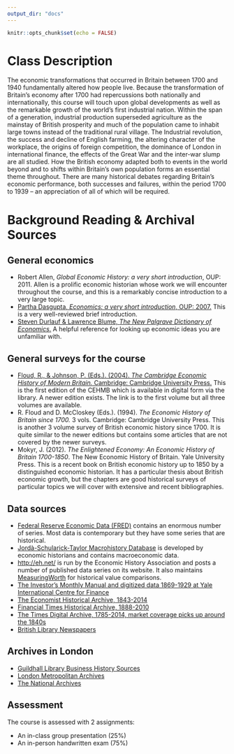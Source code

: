 ```yaml
---
output_dir: "docs"
---
```


```r
knitr::opts_chunk$set(echo = FALSE)
```

# Class Description {-}

The economic transformations that occurred in Britain between 1700 and 1940 fundamentally altered how people live. Because the transformation of Britain’s economy after 1700 had repercussions both nationally and internationally, this course will touch upon global developments as well as the remarkable growth of the world’s first industrial nation. Within the span of a generation, industrial production superseded agriculture as the mainstay of British prosperity and much of the population came to inhabit large towns instead of the traditional rural village. The Industrial revolution, the success and decline of English farming, the altering character of the workplace, the origins of foreign competition, the dominance of London in international finance, the effects of the Great War and the inter-war slump are all studied. How the British economy adapted both to events in the world beyond and to shifts within Britain’s own population forms an essential theme throughout. There are many historical debates regarding Britain’s economic performance, both successes and failures, within the period 1700 to 1939 – an appreciation of all of which will be required.

# Background Reading & Archival Sources {-}

## General economics

+ Robert Allen, *Global Economic History: a very short introduction*, OUP: 2011. Allen is a prolific economic historian whose work we will encounter throughout the course, and this is a remarkably concise introduction to a very large topic.
+ [Partha Dasgupta, *Economics: a very short introduction*, OUP: 2007.](https://ebookcentral.proquest.com/lib/kcl/reader.action?docID=415258&ppg=2) This is a very well-reviewed brief introduction.
+ [Steven Durlauf & Lawrence Blume, *The New Palgrave Dictionary of Economics*.](https://link.springer.com/referencework/10.1057/978-1-349-95121-5#editorsandaffiliations) A helpful reference for looking up economic ideas you are unfamiliar with.

## General surveys for the course

+ [Floud, R., & Johnson, P. (Eds.). (2004). *The Cambridge Economic History of Modern Britain.* Cambridge: Cambridge University Press.](https://www.cambridge.org/core/books/cambridge-economic-history-of-modern-britain/CE91402967901B6BF90415B4D73FC79B) This is the first edition of the CEHMB which is available in digital form via the library. A newer edition exists. The link is to the first volume but all three volumes are available.
+ R. Floud and D. McCloskey (Eds.). (1994). *The Economic History of Britain since 1700.* 3 vols. Cambridge: Cambridge University Press. This is another 3 volume survey of British economic history since 1700. It is quite similar to the newer editions but contains some articles that are not covered by the newer surveys.
+ Mokyr, J. (2012). _The Enlightened Economy: An Economic History of Britain 1700-1850_. The New Economic History of Britain. Yale University Press. This is a recent book on British economic history up to 1850 by a 
distinguished economic historian. It has a particular thesis about British economic
growth, but the chapters are good historical surveys of particular topics we 
will cover with extensive and recent bibliographies.

## Data sources

+ [Federal Reserve Economic Data (FRED)](https://fred.stlouisfed.org/) contains an enormous number of series. Most data is contemporary but they have some series that are historical.
+ [Jordà-Schularick-Taylor Macrohistory Database](http://www.macrohistory.net/data/) is developed by economic historians and contains macroeconomic data.
+ [http://eh.net/](http://eh.net/) is run by the Economic History Association and posts a number of published data series on its website. It also maintains [MeasuringWorth](https://www.measuringworth.com/datasets.html) for historical value comparisons.
+ [The Investor's Monthly Manual and digitized data 1869-1929 at Yale International Centre for Finance](https://som.yale.edu/faculty-research/our-centers-initiatives/international-center-finance/data/historical-financial-research-data/london-stock-exchange)
+ [The Economist Historical Archive, 1843-2014](https://go.gale.com/ps/start.do?p=ECON&u=kings)
+ [Financial Times Historical Archive, 1888-2010](https://go.gale.com/ps/start.do?p=FTHA&u=kings)
+ [The Times Digital Archive, 1785-2014, market coverage picks up around the 1840s](https://go.gale.com/ps/start.do?p=TTDA&u=kings)
+ [British Library Newspapers](https://go.gale.com/ps/start.do?p=BNCN&u=kings)

## Archives in London

+ [Guildhall Library Business History Sources](https://www.cityoflondon.gov.uk/things-to-do/guildhall-library/collections/Pages/Business-history.aspx)
+ [London Metropolitan Archives](https://www.cityoflondon.gov.uk/things-to-do/london-metropolitan-archives/the-collections/Pages/default.aspx)
+ [The National Archives](https://nationalarchives.gov.uk/)

## Assessment

The course is assessed with 2 assignments:

+ An in-class group presentation (25%)
+ An in-person handwritten exam (75%)


